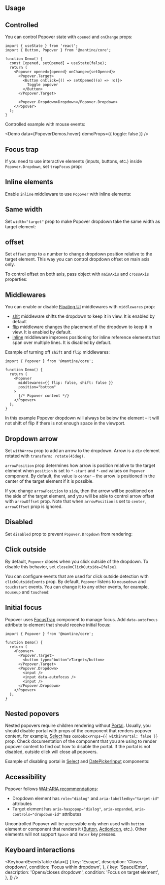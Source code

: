 

## Usage

<Demo data={PopoverDemos.usage} />

## Controlled

You can control Popover state with `opened` and `onChange` props:

```tsx
import { useState } from 'react';
import { Button, Popover } from '@mantine/core';

function Demo() {
  const [opened, setOpened] = useState(false);
  return (
    <Popover opened={opened} onChange={setOpened}>
      <Popover.Target>
        <Button onClick={() => setOpened((o) => !o)}>
          Toggle popover
        </Button>
      </Popover.Target>

      <Popover.Dropdown>Dropdown</Popover.Dropdown>
    </Popover>
  );
}
```

Controlled example with mouse events:

<Demo data={PopoverDemos.hover} demoProps={{ toggle: false }} />

## Focus trap

If you need to use interactive elements (inputs, buttons, etc.) inside `Popover.Dropdown`, set `trapFocus` prop:

<Demo data={PopoverDemos.form} />

## Inline elements

Enable `inline` middleware to use `Popover` with inline elements:

<Demo data={PopoverDemos.inline} />

## Same width

Set `width="target"` prop to make Popover dropdown take the same width as target element:

<Demo data={PopoverDemos.sameWidth} />

## offset

Set `offset` prop to a number to change dropdown position relative to the target element.
This way you can control dropdown offset on main axis only.

<Demo data={PopoverDemos.offset} />

To control offset on both axis, pass object with `mainAxis` and `crossAxis` properties:

<Demo data={PopoverDemos.offsetAxis} />

## Middlewares

You can enable or disable [Floating UI](https://floating-ui.com/) middlewares with
`middlewares` prop:

- [shit](https://floating-ui.com/docs/shift) middleware shifts the dropdown to keep it in view. It is enabled by default
- [flip](https://floating-ui.com/docs/flip) middleware changes the placement of the dropdown to keep it in view. It is enabled by default.
- [inline](https://floating-ui.com/docs/inline) middleware improves positioning for inline reference elements that span over multiple lines. It is disabled by default.

Example of turning off `shift` and `flip` middlewares:

```tsx
import { Popover } from '@mantine/core';

function Demo() {
  return (
    <Popover
      middlewares={{ flip: false, shift: false }}
      position="bottom"
    >
      {/* Popover content */}
    </Popover>
  );
}
```

In this example Popover dropdown will always be below the element – it will not
shift of flip if there is not enough space in the viewport.

## Dropdown arrow

Set `withArrow` prop to add an arrow to the dropdown. Arrow is a `div` element rotated with `transform: rotate(45deg)`.

`arrowPosition` prop determines how arrow is position relative to the target element when `position` is set to `*-start` and `*-end` values on `Popover` component.
By default, the value is `center` – the arrow is positioned in the center of the target element if it is possible.

If you change `arrowPosition` to `side`, then the arrow will be positioned on the side of the target element,
and you will be able to control arrow offset with `arrowOffset` prop. Note that when `arrowPosition` is set to `center`,
`arrowOffset` prop is ignored.

<Demo data={PopoverDemos.arrow} />

## Disabled

Set `disabled` prop to prevent `Popover.Dropdown` from rendering:

<Demo data={PopoverDemos.disabled} />

## Click outside

By default, `Popover` closes when you click outside of the dropdown. To disable this behavior, set `closeOnClickOutside={false}`.

You can configure events that are used for click outside detection with `clickOutsideEvents` prop.
By default, `Popover` listens to `mousedown` and `touchstart` events. You can change it to any other
events, for example, `mouseup` and `touchend`:

<Demo data={PopoverDemos.clickOutsideEvents} />

## Initial focus

Popover uses [FocusTrap](/core/focus-trap/) component to manage focus.
Add `data-autofocus` attribute to element that should receive initial focus:

```tsx
import { Popover } from '@mantine/core';

function Demo() {
  return (
    <Popover>
      <Popover.Target>
        <button type="button">Target</button>
      </Popover.Target>
      <Popover.Dropdown>
        <input />
        <input data-autofocus />
        <input />
      </Popover.Dropdown>
    </Popover>
  );
}
```

<TargetComponent component="Popover" />

## Nested popovers

Nested popovers require children rendering without [Portal](/core/portal/). Usually, you
should disable portal with props of the component that renders popover content, for example,
[Select](/core/select/) has `comboboxProps={{ withinPortal: false }}` prop. Check documentation
of the component that you are using to render popover content to find out how to disable the portal.
If the portal is not disabled, outside click will close all popovers.

Example of disabling portal in [Select](/core/select/) and [DatePickerInput](/dates/date-picker-input/)
components:

<Demo data={PopoverDemos.portalChildren} />

## Accessibility

Popover follows [WAI-ARIA recommendations](https://www.w3.org/TR/wai-aria-practices-1.2/#dialog_modal):

- Dropdown element has `role="dialog"` and `aria-labelledby="target-id"` attributes
- Target element has `aria-haspopup="dialog"`, `aria-expanded`, `aria-controls="dropdown-id"` attributes

Uncontrolled Popover will be accessible only when used with `button` element or component that renders it ([Button](/core/button/), [ActionIcon](/core/action-icon/), etc.).
Other elements will not support `Space` and `Enter` key presses.

## Keyboard interactions

<KeyboardEventsTable
  data={[
    {
      key: 'Escape',
      description: 'Closes dropdown',
      condition: 'Focus within dropdown',
    },
    {
      key: 'Space/Enter',
      description: 'Opens/closes dropdown',
      condition: 'Focus on target element',
    },
  ]}
/>
